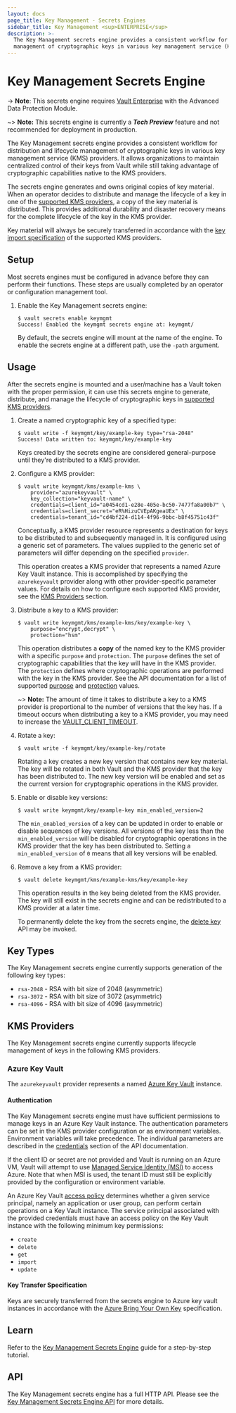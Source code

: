 ```yaml
---
layout: docs
page_title: Key Management - Secrets Engines
sidebar_title: Key Management <sup>ENTERPRISE</sup>
description: >-
  The Key Management secrets engine provides a consistent workflow for distribution and lifecycle
  management of cryptographic keys in various key management service (KMS) providers.
---
```


# Key Management Secrets Engine

-> **Note**: This secrets engine requires [Vault
Enterprise](https://www.hashicorp.com/products/vault/) with the Advanced Data
Protection Module.

~> **Note:** This secrets engine is currently a ***Tech Preview***
feature and not recommended for deployment in production.

The Key Management secrets engine provides a consistent workflow for distribution and lifecycle
management of cryptographic keys in various key management service (KMS) providers. It allows
organizations to maintain centralized control of their keys from Vault while still taking advantage
of cryptographic capabilities native to the KMS providers.

The secrets engine generates and owns original copies of key material. When an operator decides
to distribute and manage the lifecycle of a key in one of the [supported KMS providers](#kms-providers),
a copy of the key material is distributed. This provides additional durability and disaster
recovery means for the complete lifecycle of the key in the KMS provider.

Key material will always be securely transferred in accordance with the
[key import specification](#kms-providers) of the supported KMS providers.

## Setup

Most secrets engines must be configured in advance before they can perform their
functions. These steps are usually completed by an operator or configuration
management tool.

1. Enable the Key Management secrets engine:

    ```text
    $ vault secrets enable keymgmt
    Success! Enabled the keymgmt secrets engine at: keymgmt/
    ```

    By default, the secrets engine will mount at the name of the engine. To enable
    the secrets engine at a different path, use the `-path` argument.

## Usage

After the secrets engine is mounted and a user/machine has a Vault token with
the proper permission, it can use this secrets engine to generate, distribute, and
manage the lifecycle of cryptographic keys in [supported KMS providers](#kms-providers).

1. Create a named cryptographic key of a specified type:

    ```text
    $ vault write -f keymgmt/key/example-key type="rsa-2048"
    Success! Data written to: keymgmt/key/example-key
    ```

    Keys created by the secrets engine are considered general-purpose until
    they're distributed to a KMS provider.

1. Configure a KMS provider:

    ```text
    $ vault write keymgmt/kms/example-kms \
        provider="azurekeyvault" \
        key_collection="keyvault-name" \
        credentials=client_id="a0454cd1-e28e-405e-bc50-7477fa8a00b7" \
        credentials=client_secret="eR%HizuCVEpAKgeaUEx" \
        credentials=tenant_id="cd4bf224-d114-4f96-9bbc-b8f45751c43f"
    ```

    Conceptually, a KMS provider resource represents a destination for keys to be distributed to
    and subsequently managed in. It is configured using a generic set of parameters. The values
    supplied to the generic set of parameters will differ depending on the specified `provider`.

    This operation creates a KMS provider that represents a named Azure Key Vault instance.
    This is accomplished by specifying the `azurekeyvault` provider along with other provider-specific
    parameter values. For details on how to configure each supported KMS provider, see the
    [KMS Providers](#kms-providers) section.

1. Distribute a key to a KMS provider:

    ```text
    $ vault write keymgmt/kms/example-kms/key/example-key \
        purpose="encrypt,decrypt" \
        protection="hsm"
    ```

   This operation distributes a **copy** of the named key to the KMS provider with a specific
   `purpose` and `protection`. The `purpose` defines the set of cryptographic capabilities
   that the key will have in the KMS provider. The `protection` defines where cryptographic
   operations are performed with the key in the KMS provider. See the API documentation for a list of
   supported [purpose](/api/secret/key-management#purpose) and [protection](/api/secret/key-management#protection)
   values.

   ~> **Note:** The amount of time it takes to distribute a key to a KMS provider is proportional to the
   number of versions that the key has. If a timeout occurs when distributing a key to a KMS
   provider, you may need to increase the [VAULT_CLIENT_TIMEOUT](https://www.vaultproject.io/docs/commands#vault_client_timeout).

1. Rotate a key:

    ```text
    $ vault write -f keymgmt/key/example-key/rotate
    ```

   Rotating a key creates a new key version that contains new key material. The key will be rotated
   in both Vault and the KMS provider that the key has been distributed to. The new key version
   will be enabled and set as the current version for cryptographic operations in the KMS provider.

1. Enable or disable key versions:

    ```text
    $ vault write keymgmt/key/example-key min_enabled_version=2
    ```

    The `min_enabled_version` of a key can be updated in order to enable or disable sequences of
    key versions. All versions of the key less than the `min_enabled_version` will be disabled for
    cryptographic operations in the KMS provider that the key has been distributed to. Setting a
    `min_enabled_version` of `0` means that all key versions will be enabled.

1. Remove a key from a KMS provider:

    ```text
    $ vault delete keymgmt/kms/example-kms/key/example-key
    ```

    This operation results in the key being deleted from the KMS provider. The key will still exist
    in the secrets engine and can be redistributed to a KMS provider at a later time.

    To permanently delete the key from the secrets engine, the [delete key](/api/secret/key-management#delete-key)
    API may be invoked.

## Key Types

The Key Management secrets engine currently supports generation of the following key types:

- `rsa-2048` - RSA with bit size of 2048 (asymmetric)
- `rsa-3072` - RSA with bit size of 3072 (asymmetric)
- `rsa-4096` - RSA with bit size of 4096 (asymmetric)

## KMS Providers

The Key Management secrets engine currently supports lifecycle management of keys in the
following KMS providers.

### Azure Key Vault

The `azurekeyvault` provider represents a named [Azure Key Vault](https://docs.microsoft.com/en-us/azure/key-vault/)
instance.

#### Authentication

The Key Management secrets engine must have sufficient permissions to manage keys in an Azure Key
Vault instance. The authentication parameters can be set in the KMS provider configuration or as
environment variables. Environment variables will take precedence. The individual parameters are
described in the [credentials](/api/secret/key-management#credentials) section of the API documentation.

If the client ID or secret are not provided and Vault is running on an Azure VM, Vault will attempt
to use [Managed Service Identity (MSI)](https://docs.microsoft.com/en-us/azure/active-directory/managed-service-identity/overview)
to access Azure. Note that when MSI is used, the tenant ID must still be explicitly provided by the
configuration or environment variable.

An Azure Key Vault [access policy](https://docs.microsoft.com/en-us/azure/key-vault/general/assign-access-policy-portal)
determines whether a given service principal, namely an application or user group, can perform certain
operations on a Key Vault instance. The service principal associated with the provided credentials must
have an access policy on the Key Vault instance with the following minimum key permissions:

- `create`
- `delete`
- `get`
- `import`
- `update`

#### Key Transfer Specification

Keys are securely transferred from the secrets engine to Azure key vault instances in accordance
with the [Azure Bring Your Own Key](https://docs.microsoft.com/en-us/azure/key-vault/keys/byok-specification)
specification.

## Learn

Refer to the [Key Management Secrets Engine](https://learn.hashicorp.com/tutorials/vault/key-management-secrets) guide for
a step-by-step tutorial.

## API

The Key Management secrets engine has a full HTTP API. Please see the
[Key Management Secrets Engine API](/api/secret/key-management) for more
details.

